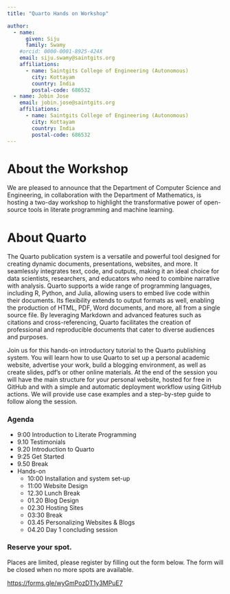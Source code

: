 ```yaml
---
title: "Quarto Hands on Workshop"

author: 
  - name:
      given: Siju
      family: Swamy
    #orcid: 0000-0001-8925-424X
    email: siju.swamy@saintgits.org
    affiliations:
      - name: Saintgits College of Engineering (Autonomous)
        city: Kottayam
        country: India
        postal-code: 686532
  - name: Jobin Jose
    email: jobin.jose@saintgits.org
    affiliations:
      - name: Saintgits College of Engineering (Autonomous)
        city: Kottayam
        country: India
        postal-code: 686532
---
```


# About the Workshop

We are pleased to announce that the Department of Computer Science and Engineering, in collaboration with the Department of Mathematics, is hosting a two-day workshop to highlight the transformative power of open-source tools in literate programming and machine learning.

# About Quarto

The Quarto publication system is a versatile and powerful tool designed for creating dynamic documents, presentations, websites, and more. It seamlessly integrates text, code, and outputs, making it an ideal choice for data scientists, researchers, and educators who need to combine narrative with analysis. Quarto supports a wide range of programming languages, including R, Python, and Julia, allowing users to embed live code within their documents. Its flexibility extends to output formats as well, enabling the production of HTML, PDF, Word documents, and more, all from a single source file. By leveraging Markdown and advanced features such as citations and cross-referencing, Quarto facilitates the creation of professional and reproducible documents that cater to diverse audiences and purposes.

Join us for this hands-on introductory tutorial to the Quarto publishing system. You will learn how to use Quarto to set up a personal academic website, advertise your work, build a blogging environment, as well as create slides, pdf's or other online materials. At the end of the session you will have the main structure for your personal website, hosted for free in GitHub and with a simple and automatic deployment workflow using GitHub actions. We will provide use case examples and a step-by-step guide to follow along the session.

### Agenda

- 9:00 Introduction to Literate Programming
- 9.10 Testimonials
- 9.20 Introduction to Quarto
- 9:25 Get Started 
- 9.50 Break
- Hands-on
    - 10:00 Installation and system set-up
    - 11:00 Website Design
    - 12.30 Lunch Break
    - 01.20 Blog Design
    - 02.30 Hosting Sites
    - 03:30 Break
    - 03.45 Personalizing Websites & Blogs
    - 04.20 Day 1 concluding session


### Reserve your spot. 

Places are limited, please register by filling out the form below. The form will be closed when no more spots are available. 

[https://forms.gle/wyGmPozDT1y3MPuE7](Click here for register:)